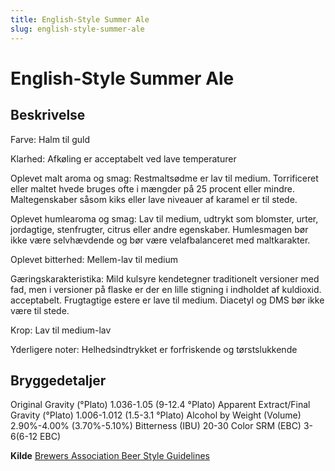 ```yaml
---
title: English-Style Summer Ale
slug: english-style-summer-ale
---
```

# English-Style Summer Ale

## Beskrivelse
Farve: Halm til guld

Klarhed: Afkøling er acceptabelt ved lave temperaturer

Oplevet malt aroma og smag: Restmaltsødme er lav til medium. Torrificeret eller maltet hvede bruges ofte i mængder på 25 procent eller mindre. Maltegenskaber såsom kiks eller lave niveauer af karamel er til stede.

Oplevet humlearoma og smag: Lav til medium, udtrykt som blomster, urter, jordagtige, stenfrugter, citrus eller andre egenskaber. Humlesmagen bør ikke være selvhævdende og bør være velafbalanceret med maltkarakter.

Oplevet bitterhed: Mellem-lav til medium

Gæringskarakteristika: Mild kulsyre kendetegner traditionelt versioner med fad, men i versioner på flaske er der en lille stigning i indholdet af kuldioxid. acceptabelt. Frugtagtige estere er lave til medium. Diacetyl og DMS bør ikke være til stede.

Krop: Lav til medium-lav

Yderligere noter: Helhedsindtrykket er forfriskende og tørstslukkende




## Bryggedetaljer
Original Gravity (°Plato) 1.036-1.05 (9-12.4 °Plato)
Apparent Extract/Final Gravity (°Plato) 1.006-1.012 (1.5-3.1 °Plato)
Alcohol by Weight (Volume) 2.90%-4.00% (3.70%-5.10%)
Bitterness (IBU) 20-30
Color SRM (EBC) 3-6(6-12 EBC)					



**Kilde**
[Brewers Association Beer Style Guidelines](https://www.brewersassociation.org/)
